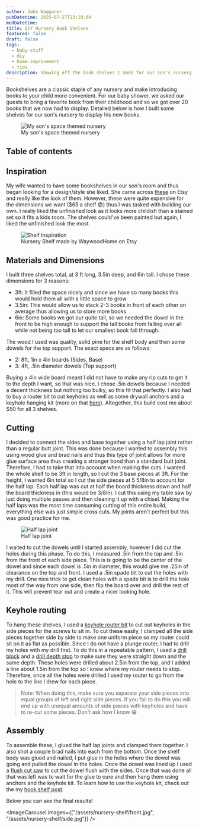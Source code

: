 ```yaml
---
author: Jake Waggoner
pubDatetime: 2025-07-27T23:10:04
modDatetime:
title: DIY Nursery Book Shelves
featured: false
draft: false
tags:
  - baby-stuff
  - diy
  - home-improvement
  - tips
description: Showing off the book shelves I made for our son's nursery
---
```



Bookshelves are a classic staple of any nursery and make introducing books to your child more convenient. For our baby shower, we asked our guests to bring a favorite book from their childhood and so we got over 20 books that we now had to display. Detailed below is how I built some shelves for our son's nursery to display his new books.

<figure>
  <img
    src="/assets/nursery-shelf/nursery.jpg"
    alt="My son's space themed nursery"
  />
  <figcaption class="text-center">My son's space themed nursery</figcaption>
</figure>

## Table of contents

## Inspiration

My wife wanted to have some bookshelves in our son's room and thus began looking for a design/style she liked. She came across [these](https://www.etsy.com/listing/1503480887/nursery-shelves-nursery-bookshelf-wall) on Etsy and really like the look of them. However, these were quite expensive for the dimensions we want ($65 a shelf 😨) thus I was tasked with building our own. I really liked the unfinished look as it looks more childish than a stained set so it fits a kids room. The shelves could've been painted but again, I liked the unfinished look the most.

<figure>
  <img
    src="https://i.etsystatic.com/19323181/r/il/4d66b6/5000189850/il_1080xN.5000189850_hkha.jpg"
    alt="Shelf Inspiration"
    class="md:h-1/3 md:w-1/3"
  />
  <figcaption class="text-center">
    Nursery Shelf made by WaywoodHome on Etsy
  </figcaption>
</figure>

## Materials and Dimensions

I built three shelves total, at 3 ft long, 3.5in deep, and 6in tall. I chose these dimensions for 3 reasons:

- 3ft: It filled the space nicely and since we have so many books this would hold them all with a little space to grow
- 3.5in: This would allow us to stack 2-3 books in front of each other on average thus allowing us to store more books
- 6in: Some books we got our quite tall, so we needed the dowel in the front to be high enough to support the tall books from falling over all while not being too tall to let our smallest book fall through.

The wood I used was quality, solid pine for the shelf body and then some dowels for the top support. The exact specs are as follows:

- 2: 8ft, 1in x 4in boards (Sides, Base)
- 3: 4ft, .5in diameter dowels (Top support)

Buying a 4in wide board meant I did not have to make any rip cuts to get it to the depth I want, so that was nice. I chose .5in dowels because I needed a decent thickness but nothing too bulky, so this fit that perfectly. I also had to buy a router bit to cut keyholes as well as some drywall anchors and a keyhole hanging kit (more on that [here](https://www.jakewaggoner.com/posts/diy-hook-shelf#hanging)). Altogether, this build cost me about $50 for all 3 shelves.

## Cutting

I decided to connect the sides and base together using a half lap joint rather than a regular butt joint. This was done because I wanted to assembly this using wood glue and brad nails and thus this type of joint allows for more glue surface area thus creating a stronger bond than a standard butt joint. Therefore, I had to take that into account when making the cuts. I wanted the whole shelf to be 3ft in length, so I cut the 3 base pieces at 3ft. For the height, I wanted 6in total so I cut the side pieces at 5 5/8in to account for the half lap. Each half lap was cut at half the board thickness down and half the board thickness in (this would be 3/8in). I cut this using my table saw by just doing multiple passes and then cleaning it up with a chisel. Making the half laps was the most time consuming cutting of this entire build, everything else was just simple cross cuts. My joints aren't perfect but this was good practice for me.

<figure>
  <img
    src="/assets/nursery-shelf/nursery-shelf-joint-closeup.jpg"
    alt="Half lap joint"
    class="md:h-1/3 md:w-1/3"
  />
  <figcaption class="text-center">Half lap joint</figcaption>
</figure>

I waited to cut the dowels until I started assembly, however I did cut the holes during this phase. To do this, I measured .5in from the top and .5in from the front of each side piece. This is is going to be the center of the dowel and since each dowel is .5in in diameter, this would give me .25in of clearance on the top and front. I used a .5in spade bit to cut the holes with my drill. One nice trick to get clean holes with a spade bit is to drill the hole most of the way from one side, then flip the board over and drill the rest of it. This will prevent tear out and create a nicer looking hole.

## Keyhole routing

To hang these shelves, I used a [keyhole router bit](https://www.menards.com/main/tools/power-tool-accessories/router-bits-accessories/cmt-contractor-trade-3-8-keyhole-router-bit/85001/p-1444426666003-c-10080.htm?exp=false) to cut out keyholes in the side pieces for the screws to sit in. To cut these easily, I clamped all the side pieces together side by side to make one uniform piece so my router could sit on it as flat as possible. Since I do not have a plunge router, I had to drill my holes with my drill first. To do this in a repeatable pattern, I used a [drill block](https://www.menards.com/main/tools/power-tool-accessories/drill-attachments/milescraft-reg-drillblock-trade-hand-held-drill-guide/13170203/p-1537424882435-c-10155.htm?exp=false) and a [drill depth stop](https://www.menards.com/main/tools/power-tool-accessories/drill-bits-accessories/tool-shop-reg-drill-bit-stop-set-7-piece/75111/p-1642874311592276-c-10079.htm?exp=false) to make sure they were straight down and the same depth. These holes were drilled about 2.5in from the top, and I added a line about 1.5in from the top so I knew where my router needs to stop. Therefore, once all the holes were drilled I used my router to go from the hole to the line I drew for each piece.

> Note: When doing this, make sure you separate your side pieces into equal groups of left and right side pieces. If you fail to do this you will end up with unequal amounts of side pieces with keyholes and have to re-cut some pieces. Don't ask how I know 😁

## Assembly

To assemble these, I glued the half lap joints and clamped them together. I also shot a couple brad nails into each from the bottom. Once the shelf body was glued and nailed, I put glue in the holes where the dowel was going and pulled the dowel in the holes. Once the dowel was lined up I used a [flush cut saw](https://www.menards.com/main/tools/hand-tools/hand-saws-saw-blades/irwin-reg-7-3-4-plastic-handle-dovetail-hand-saw/2011491/p-1534228089619-c-9123.htm?exp=false) to cut the dowel flush with the sides. Once that was done all that was left was to wait for the glue to cure and then hang them using anchors and the keyhole kit. To learn how to use the keyhole kit, check out the my [hook shelf post](https://www.jakewaggoner.com/posts/diy-hook-shelf#hanging).

Below you can see the final results!

<ImageCarousel
  images={["/assets/nursery-shelf/front.jpg", "/assets/nursery-shelf/side.jpg"]}
/>
